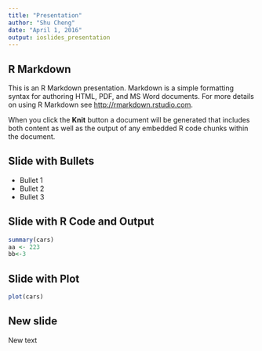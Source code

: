 ```yaml
---
title: "Presentation"
author: "Shu Cheng"
date: "April 1, 2016"
output: ioslides_presentation
---
```


## R Markdown

This is an R Markdown presentation. Markdown is a simple formatting syntax for authoring HTML, PDF, and MS Word documents. For more details on using R Markdown see <http://rmarkdown.rstudio.com>.

When you click the **Knit** button a document will be generated that includes both content as well as the output of any embedded R code chunks within the document.

## Slide with Bullets

- Bullet 1
- Bullet 2
- Bullet 3

## Slide with R Code and Output

```r
summary(cars)
aa <- 223
bb<-3
```

## Slide with Plot

```r
plot(cars)
```

## New slide

New text

